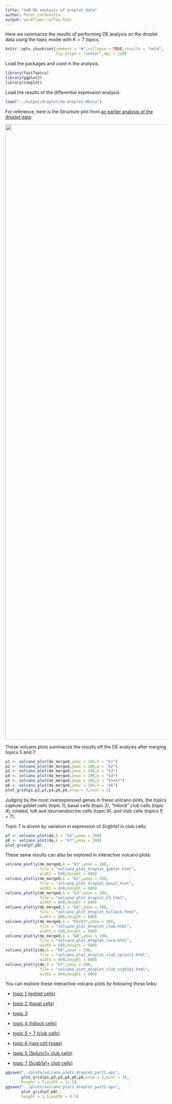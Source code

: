 ```yaml
---
title: "GoM DE analysis of droplet data"
author: Peter Carbonetto
output: workflowr::wflow_html
---
```


Here we summarize the results of performing DE analysis on the droplet
data using the topic model with $K = 7$ topics.

```r
knitr::opts_chunk$set(comment = "#",collapse = TRUE,results = "hold",
                      fig.align = "center",dpi = 120)
```

Load the packages and used in the analysis.

```r
library(fastTopics)
library(ggplot2)
library(cowplot)
```

Load the results of the differential expression analysis.

```r
load("../output/droplet/de-droplet.RData")
```

For reference, here is the Structure plot from 
[an earlier analysis of the droplet data](clusters_droplet.html):

<img src="figure/clusters_droplet.Rmd/structure-plot-1.png" width=1920
style="display: block; margin: auto;">

These volcano plots summarize the results off the DE analysis after
merging topics 5 and 7:

```r
p1 <- volcano_plot(de_merged,ymax = 100,k = "k1")
p2 <- volcano_plot(de_merged,ymax = 200,k = "k2")
p3 <- volcano_plot(de_merged,ymax = 200,k = "k3")
p4 <- volcano_plot(de_merged,ymax = 200,k = "k4")
p5 <- volcano_plot(de_merged,ymax = 200,k = "k5+k7")
p6 <- volcano_plot(de_merged,ymax = 100,k = "k6")
plot_grid(p1,p2,p3,p4,p5,p6,nrow = 3,ncol = 2)
```

Judging by the most overexpressed genes in these volcano plots, the
topics capture goblet cells (topic 1), basal cells (topic 2),
"hillock" club cells (topic 4), ciliated, tuft and neuroendocrine
cells (topic 6), and club cells (topics 5 + 7).

Topic 7 is driven by variation in expression of *Scgb1a1* in club
cells:

```r
p7 <- volcano_plot(de,k = "k5",ymax = 200)
p8 <- volcano_plot(de,k = "k7",ymax = 200)
plot_grid(p7,p8)
```

These same results can also be explored in interactive volcano plots:

```r
volcano_plotly(de_merged,k = "k1",ymax = 100,
               file = "volcano_plot_droplet_goblet.html",
               width = 600,height = 600)
volcano_plotly(de_merged,k = "k2",ymax = 200,
               file = "volcano_plot_droplet_basal.html",
               width = 600,height = 600)
volcano_plotly(de_merged,k = "k3",ymax = 200,
               file = "volcano_plot_droplet_k3.html",
               width = 600,height = 600)
volcano_plotly(de_merged,k = "k4",ymax = 200,
               file = "volcano_plot_droplet_hillock.html",
               width = 600,height = 600)
volcano_plotly(de_merged,k = "k5+k7",ymax = 200,
               file = "volcano_plot_droplet_club.html",
               width = 600,height = 600)
volcano_plotly(de_merged,k = "k6",ymax = 100,
               file = "volcano_plot_droplet_rare.html",
               width = 600,height = 600)
volcano_plotly(de,k = "k5",ymax = 200,
               file = "volcano_plot_droplet_club_splunc1.html",
               width = 600,height = 600)
volcano_plotly(de,k = "k7",ymax = 200,
               file = "volcano_plot_droplet_club_scgb1a1.html",
               width = 600,height = 600)
```

You can explore these interactive volcano plots by following these
links:

+ [topic 1 (goblet cells)](volcano_plots/volcano_plot_droplet_goblet.html)

+ [topic 2 (basal cells)](volcano_plots/volcano_plot_droplet_basal.html)

+ [topic 3](volcano_plots/volcano_plot_droplet_k3.html)

+ [topic 4 (hillock cells)](volcano_plots/volcano_plot_droplet_hillock.html)

+ [topic 5 + 7 (club cells)](volcano_plots/volcano_plot_droplet_club.html)

+ [topic 6 (rare cell types)](volcano_plots/volcano_plot_droplet_rare.html)

+ [topic 5 (Splunc1+ club cells)](volcano_plots/volcano_plot_droplet_club_splunc1.html)

+ [topic 7 (Scgb1a1+ club cells)](volcano_plots/volcano_plot_droplet_club_scgb1a1.html)

```r
ggsave("../plots/volcano_plots_droplet_part1.eps",
       plot_grid(p1,p2,p3,p4,p5,p6,nrow = 2,ncol = 3),
	   height = 7,width = 12.5)
ggsave("../plots/volcano_plots_droplet_part2.eps",
       plot_grid(p7,p8),
	   height = 3.5,width = 8.5)
```
